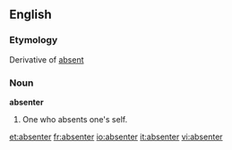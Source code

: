 ==English==

===Etymology===
Derivative of [[absent]]
===Noun===
'''absenter'''

#One who absents one's self.

[[et:absenter]]
[[fr:absenter]]
[[io:absenter]]
[[it:absenter]]
[[vi:absenter]]